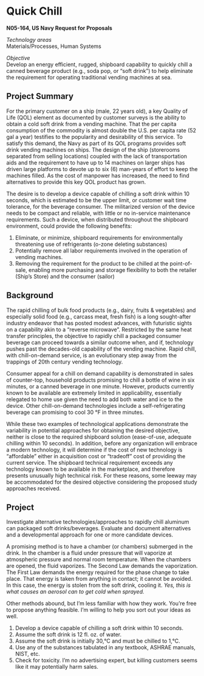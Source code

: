 

 
# Quick Chill 

**N05-164, US Navy Request for Proposals**

_Technology areas_     
Materials/Processes, Human Systems  

_Objective_     
Develop an energy efficient, rugged, shipboard capability to quickly chill a canned beverage product (e.g., soda pop, or "soft drink") to help eliminate the requirement for operating traditional vending machines at sea.  

## Project Summary

For the primary customer on a ship (male, 22 years old), a key Quality of Life (QOL) element as documented by customer surveys is the ability to obtain a cold soft drink from a vending machine. That the per capita consumption of the commodity is almost double the U.S. per capita rate (52 gal a year) testifies to the popularity and desirability of this service. To satisfy this demand, the Navy as part of its QOL programs provides soft drink vending machines on ships. The design of the ship (storerooms separated from selling locations) coupled with the lack of transportation aids and the requirement to have up to 14 machines on larger ships has driven large platforms to devote up to six (6) man-years of effort to keep the machines filled. As the cost of manpower has increased, the need to find alternatives to provide this key QOL product has grown.

The desire is to develop a device capable of chilling a soft drink within 10 seconds, which is estimated to be the upper limit, or customer wait time tolerance, for the beverage consumer. The militarized version of the device needs to be compact and reliable, with little or no in-service maintenance requirements. Such a device, when distributed throughout the shipboard environment, could provide the following benefits:  

1. Eliminate, or minimize, shipboard requirements for environmentally threatening use of refrigerants (o-zone deleting substances)  
1. Potentially remove all labor requirements involved in the operation of vending machines.  
1. Removing the requirement for the product to be chilled at the point-of-sale, enabling more purchasing and storage flexibility to both the retailer (Ship’s Store) and the consumer (sailor)  

## Background

The rapid chilling of bulk food products (e.g., dairy, fruits & vegetables) and especially solid food (e.g., carcass meat, fresh fish) is a long sought-after industry endeavor that has posted modest advances, with futuristic sights on a capability akin to a "reverse microwave". Restricted by the same heat transfer principles, the objective to rapidly chill a packaged consumer beverage can proceed towards a similar outcome when, and if, technology pushes past the decades-old capability of the vending machine. Rapid chill, with chill-on-demand service, is an evolutionary step away from the trappings of 20th century vending technology.

Consumer appeal for a chill on demand capability is demonstrated in sales of counter-top, household products promising to chill a bottle of wine in six minutes, or a canned beverage in one minute. However, products currently known to be available are extremely limited in applicability, essentially relegated to home use given the need to add both water and ice to the device. Other chill-on-demand technologies include a self-refrigerating beverage can promising to cool 30 °F in three minutes.

While these two examples of technological applications demonstrate the variability in potential approaches for obtaining the desired objective, neither is close to the required shipboard solution (ease-of-use, adequate chilling within 10 seconds). In addition, before any organization will embrace a modern technology, it will determine if the cost of new technology is "affordable" either in acquisition cost or "tradeoff" cost of providing the current service. The shipboard technical requirement exceeds any technology known to be available in the marketplace, and therefore presents unusually high technical risk. For these reasons, some leeway may be accommodated for the desired objective considering the proposed study approaches received.

## Project

Investigate alternative technologies/approaches to rapidly chill aluminum can packaged soft drinks/beverages. Evaluate and document alternatives and a developmental approach for one or more candidate devices.

A promising method is to have a chamber (or chambers) submerged in the drink. In the chamber is a fluid under pressure that will vaporize at atmospheric pressure and normal room temperature. When the chambers are opened, the fluid vaporizes. The Second Law demands the vaporization. The First Law demands the energy required for the phase change to take place. That energy is taken from anything in contact; it cannot be avoided. In this case, the energy is stolen from the soft drink, cooling it. _Yes, this is what causes an aerosol can to get cold when sprayed._ 

Other methods abound, but I'm less familiar with how they work. You're free to propose anything feasible. I'm willing to help you sort out your ideas as well. 

1. Develop a device capable of chilling a soft drink within 10 seconds. 
1. Assume the soft drink is 12 fl. oz. of water.  
1. Assume the soft drink is initially 30\,°C and must be chilled to 1\,°C. 
1. Use any of the substances tabulated in any textbook, ASHRAE manuals, NIST, etc.
1. Check for toxicity. I'm no advertising expert, but killing customers seems like it may potentially harm sales.


			


